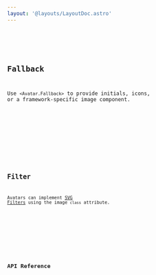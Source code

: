```yaml
---
layout: '@layouts/LayoutDoc.astro'
---
```




<Preview client:load>
	<Fragment slot="preview">
		<Example client:visible />
	</Fragment>
	<Fragment slot="code">
		<Code code={ExampleRaw} lang="svelte" />
	</Fragment>
</Preview>

## Fallback

Use `<Avatar.Fallback>` to provide initials, icons, or a framework-specific image component.

<Preview client:load>
	<Fragment slot="preview">
		<ExampleFallback client:visible />
	</Fragment>
	<Fragment slot="code">
		<Code code={ExampleFallbackRaw} lang="svelte" />
	</Fragment>
</Preview>

## Filter

Avatars can implement [SVG Filters](/docs/guides/cookbook/svg-filters) using the image `class` attribute.

<Preview client:load>
	<Fragment slot="preview">
		<ExampleFilter client:visible />
	</Fragment>
	<Fragment slot="code">
		<Code code={ExampleFilterRaw} lang="svelte" />
	</Fragment>
</Preview>

## API Reference

<ApiTable />
